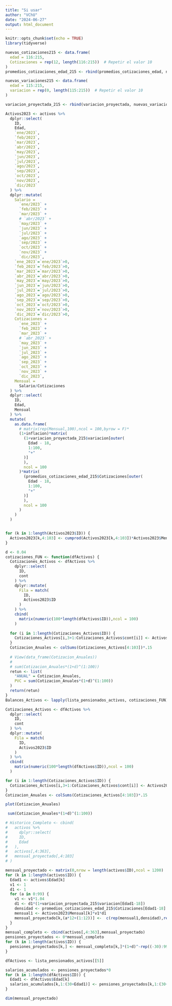 ```yaml
---
title: "Si usar"
author: "VChU"
date: "2024-06-27"
output: html_document
---
```


```r
knitr::opts_chunk$set(echo = TRUE)
library(tidyverse)
```


```r
nuevas_cotizaciones215 <- data.frame(
  edad = 116:215,
  Cotizaciones = rep(12, length(116:215))  # Repetir el valor 10
)
promedios_cotizaciones_edad_215 <- rbind(promedios_cotizaciones_edad, nuevas_cotizaciones215)

nuevas_variaciones215 <- data.frame(
  edad = 115:215,
  variacion = rep(0, length(115:215))  # Repetir el valor 10
)

variacion_proyectada_215 <- rbind(variacion_proyectada, nuevas_variaciones215)

Activos2023 <- activos %>% 
  dplyr::select(
    ID,
    Edad,
    `ene/2023`,
    `feb/2023`,
    `mar/2023`,
    `abr/2023`,
    `may/2023`,
    `jun/2023`,
    `jul/2023`,
    `ago/2023`,
    `sep/2023`,
    `oct/2023`,
    `nov/2023`,
    `dic/2023`
  ) %>% 
  dplyr::mutate(
    Salario =
      `ene/2023` +
      `feb/2023` +
      `mar/2023` +
      # `abr/2023` +
      `may/2023` +
      `jun/2023` +
      `jul/2023` +
      `ago/2023` +
      `sep/2023` +
      `oct/2023` +
      `nov/2023` +
      `dic/2023`,
    `ene_2023`=`ene/2023`>0,
    `feb_2023`=`feb/2023`>0,
    `mar_2023`=`mar/2023`>0,
    `abr_2023`=`abr/2023`>0,
    `may_2023`=`may/2023`>0,
    `jun_2023`=`jun/2023`>0,
    `jul_2023`=`jul/2023`>0,
    `ago_2023`=`ago/2023`>0,
    `sep_2023`=`sep/2023`>0,
    `oct_2023`=`oct/2023`>0,
    `nov_2023`=`nov/2023`>0,
    `dic_2023`=`dic/2023`>0,
    Cotizaciones =
      `ene_2023` +
      `feb_2023` +
      `mar_2023` +
      # `abr_2023` +
      `may_2023` +
      `jun_2023` +
      `jul_2023` +
      `ago_2023` +
      `sep_2023` +
      `oct_2023` +
      `nov_2023` +
      `dic_2023`,
    Mensual =
      Salario/Cotizaciones
  ) %>% 
  dplyr::select(
    ID,
    Edad,
    Mensual
  ) %>% 
  mutate(
    as.data.frame(
      # matrix(rep(Mensual,100),ncol = 100,byrow = F)*
      (1+inflacion)*matrix(
        (1+variacion_proyectada_215$variacion[outer(
          Edad - 18,
          1:100,
          "+"
        )]
        ),
        ncol = 100
      )*matrix(
        (promedios_cotizaciones_edad_215$Cotizaciones[outer(
          Edad - 18,
          1:100,
          "+"
        )]
        ),
        ncol = 100
      )
    )
  )


for (k in 1:length(Activos2023$ID)) {
  Activos2023[k,4:103] <- cumprod(Activos2023[k,4:103])*Activos2023$Mensual[k]
}

```

```r
d <- 0.04
cotizaciones_FUN <- function(dfActivos) {
  Cotizaciones_Activos <- dfActivos %>% 
    dplyr::select(
      ID,
      cont
    ) %>% 
    dplyr::mutate(
      Fila = match(
        ID,
        Activos2023$ID
      )
    ) %>% 
    cbind(
      matrix(numeric(100*length(dfActivos$ID)),ncol = 100)
    )
  
  for (i in 1:length(Cotizaciones_Activos$ID)) {
    Cotizaciones_Activos[i,3+1:Cotizaciones_Activos$cont[i]] <- Activos2023[Cotizaciones_Activos$Fila[i],3 + 1:Cotizaciones_Activos$cont[i]]
  }
  Cotizacion_Anuales <- colSums(Cotizaciones_Activos[4:103])*.15
  
  # View(data_frame(Cotizacion_Anuales))
  # 
  # sum(Cotizacion_Anuales*(1+d)^(1:100))
  retun <- list(
    "ANUAL" = Cotizacion_Anuales,
    PVC = sum(Cotizacion_Anuales*(1+d)^(1:100))
  ) 
  return(retun)
}
Balances_Activos <- lapply(lista_pensionados_activos, cotizaciones_FUN)
```


```r
Cotizaciones_Activos <- dfActivos %>% 
  dplyr::select(
    ID,
    cont
  ) %>% 
  dplyr::mutate(
    Fila = match(
      ID,
      Activos2023$ID
    )
  ) %>% 
  cbind(
    matrix(numeric(100*length(dfActivos$ID)),ncol = 100)
  )

for (i in 1:length(Cotizaciones_Activos$ID)) {
  Cotizaciones_Activos[i,3+1:Cotizaciones_Activos$cont[i]] <- Activos2023[Cotizaciones_Activos$Fila[i],3 + 1:Cotizaciones_Activos$cont[i]]
}
Cotizacion_Anuales <- colSums(Cotizaciones_Activos[4:103])*.15

plot(Cotizacion_Anuales)

 sum(Cotizacion_Anuales*(1+d)^(1:100))
```

```r
# Historico_Completo <- cbind(
#   activos %>% 
#     dplyr::select(
#     ID,
#     Edad
#   ),
#   activos[,4:363],
#   mensual_proyectado[,4:103]
# )

mensual_proyectado <- matrix(0,nrow = length(activos$ID),ncol = 1200)
for (k in 1:length(activos$ID)) {
  Edad1 <- activos$Edad[k]
  v1 <- 1 
  d1 <- 1
  for (a in 0:99) {
    v1 <- v1*1.04
    d1 <- d1*(1+variacion_proyectada_215$variacion[Edad1-18])
    densidad <- promedios_cotizaciones_edad_215$Cotizaciones[Edad1-18]
    mensual1 <- Activos2023$Mensual[k]*v1*d1
    mensual_proyectado[k,(a*12+(1:12))] <-  c(rep(mensual1,densidad),rep(0,12-densidad))
  }
}
mensual_completo <- cbind(activos[,4:363],mensual_proyectado)
pensiones_proyectados <- 0*mensual_completo
for (k in 1:length(activos$ID)) {
  pensiones_proyectados[k,] <- mensual_completo[k,]*(1+d)^-rep((-30):99, each = 12)
}
```


```r
dfActivos <- lista_pensionados_activos[[5]]

salarios_acumulados <- pensiones_proyectados*0
for (k in 1:length(dfActivos$ID)) {
  Edad1 <- dfActivos$Edad[k]
  salarios_acumulados[k,1:(30+Edad1)] <- pensiones_proyectados[k,1:(30+Edad1)]*(1+d)^Edad1
}

dim(mensual_proyectado)
```




